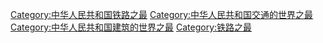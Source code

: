[[Category:中华人民共和国铁路之最|Category:中华人民共和国铁路之最]]
[[Category:中华人民共和国交通的世界之最|Category:中华人民共和国交通的世界之最]]
[[Category:中华人民共和国建筑的世界之最|Category:中华人民共和国建筑的世界之最]]
[[Category:铁路之最|Category:铁路之最]]